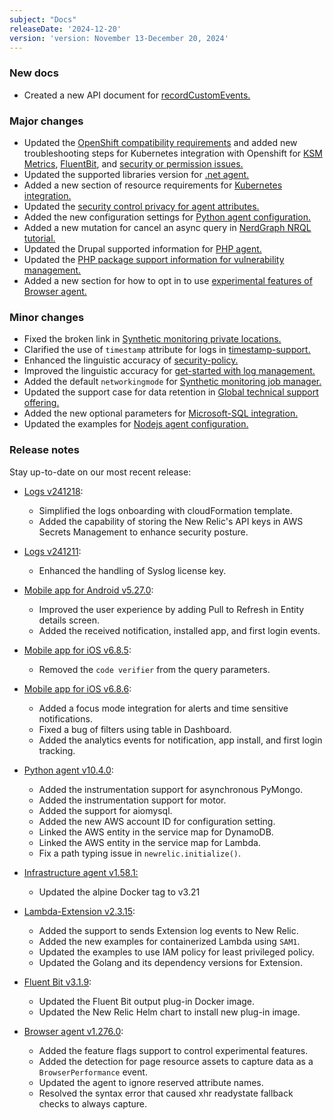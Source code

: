 ```yaml
---
subject: "Docs"
releaseDate: '2024-12-20'
version: 'version: November 13-December 20, 2024'
---
```


### New docs

* Created a new API document for [recordCustomEvents.](/docs/browser/new-relic-browser/browser-apis/recordCustomEvent/)


### Major changes


* Updated the [OpenShift compatibility requirements](/docs/kubernetes-pixie/kubernetes-integration/get-started/kubernetes-integration-compatibility-requirements) and added new troubleshooting steps for Kubernetes integration with Openshift for [KSM Metrics](/docs/kubernetes-pixie/kubernetes-integration/troubleshooting/openshift/ksm), [FluentBit](/docs/kubernetes-pixie/kubernetes-integration/troubleshooting/openshift/fluent-bit), and [security or permission issues.](/docs/kubernetes-pixie/kubernetes-integration/troubleshooting/openshift/security-context-constraints)
* Updated the supported libraries version for [.net agent.](/docs/apm/agents/net-agent/getting-started/net-agent-compatibility-requirements)
* Added a new section of resource requirements for [Kubernetes integration.](/docs/kubernetes-pixie/kubernetes-integration/get-started/kubernetes-integration-compatibility-requirements)
* Updated the [security control privacy for agent attributes.](/docs/security/security-privacy/data-privacy/security-controls-privacy)
* Added the new configuration settings for [Python agent configuration.](/docs/apm/agents/python-agent/configuration/python-agent-configuration)
* Added a new mutation for cancel an async query in [NerdGraph NRQL tutorial.](/docs/apis/nerdgraph/examples/async-queries-nrql-tutorial)
* Updated the Drupal supported information for [PHP agent.](/docs/apm/agents/php-agent/getting-started/php-agent-compatibility-requirements)
* Updated the [PHP package support information for vulnerability management.](/docs/vulnerability-management/integrations/intro)
* Added a new section for how to opt in to use [experimental features of Browser agent.](/docs/browser/new-relic-browser/configuration/experimental-features)



### Minor changes


* Fixed the broken link in [Synthetic monitoring private locations.](/docs/synthetics/synthetic-monitoring/private-locations/monitor-private-locations)
* Clarified the use of `timestamp` attribute for logs in [timestamp-support.](/docs/logs/ui-data/timestamp-support)
* Enhanced the linguistic accuracy of [security-policy.](/docs/licenses/license-information/referenced-policies/security-policy)
* Improved the linguistic accuracy for [get-started with log management.](/docs/logs/get-started/get-started-log-management)
* Added the default `networkingmode` for [Synthetic monitoring job manager.](/docs/synthetics/synthetic-monitoring/private-locations/install-job-manager)
* Updated the support case for data retention in [Global technical support offering.](/docs/licenses/license-information/general-usage-licenses/global-technical-support-offerings)
* Added the new optional parameters for [Microsoft-SQL integration.](/install/microsoft-sql/whatsNext)
* Updated the examples for [Nodejs agent configuration.](/docs/apm/agents/nodejs-agent/installation-configuration/nodejs-agent-configuration)




### Release notes


Stay up-to-date on our most recent release:

* [Logs v241218](/docs/release-notes/logs-release-notes/logs-24-12-18/):

  * Simplified the logs onboarding with cloudFormation template.
  * Added the capability of storing the New Relic's API keys in AWS Secrets Management to enhance security posture.

* [Logs v241211](/docs/release-notes/logs-release-notes/logs-24-12-11/):

  * Enhanced the handling of Syslog license key.

* [Mobile app for Android v5.27.0](/docs/release-notes/mobile-apps-release-notes/new-relic-android-release-notes/new-relic-android-5270/):

  * Improved the user experience by adding Pull to Refresh in Entity details screen.
  * Added the received notification, installed app, and first login events.

* [Mobile app for iOS v6.8.5](/docs/release-notes/mobile-apps-release-notes/new-relic-ios-release-notes/new-relic-ios-6085/):

  * Removed the `code verifier` from the query parameters.


* [Mobile app for iOS v6.8.6](/docs/release-notes/mobile-apps-release-notes/new-relic-ios-release-notes/new-relic-ios-6086): 

  * Added a focus mode integration for alerts and time sensitive notifications.
  * Fixed a bug of filters using table in Dashboard.
  * Added the analytics events for notification, app install, and first login tracking.

* [Python agent v10.4.0](/docs/release-notes/agent-release-notes/python-release-notes/python-agent-100400):

  * Added the instrumentation support for asynchronous PyMongo. 
  * Added the instrumentation support for motor.
  * Added the support for aiomysql.
  * Added the new AWS account ID for configuration setting.
  * Linked the AWS entity in the service map for DynamoDB. 
  * Linked the AWS entity in the service map for Lambda. 
  * Fix a path typing issue in  `newrelic.initialize()`.


* [Infrastructure agent v1.58.1:](/docs/release-notes/infrastructure-release-notes/infrastructure-agent-release-notes/new-relic-infrastructure-agent-1581)

  * Updated the alpine Docker tag to v3.21


* [Lambda-Extension v2.3.15](/docs/release-notes/lambda-extension-release-notes/lambda-extension-2.3.15):

  * Added the support to sends Extension log events to New Relic.
  * Added the new examples for containerized Lambda using `SAM1`.
  * Updated the examples to use IAM policy for least privileged policy.
  * Updated the Golang and its dependency versions for Extension.

* [Fluent Bit v3.1.9](/docs/release-notes/fluentbit-release-notes/fluentbit-24-10-31):

  * Updated the Fluent Bit output plug-in Docker image.
  * Updated the New Relic Helm chart to install new plug-in image.

* [Browser agent v1.276.0](/docs/release-notes/new-relic-browser-release-notes/browser-agent-release-notes/browser-agent-v1.276.0):

  * Added the feature flags support to control experimental features.
  * Added the detection for page resource assets to capture data as a `BrowserPerformance` event.
  * Updated the agent to ignore reserved attribute names.
  * Resolved the syntax error that caused xhr readystate fallback checks to always capture.

